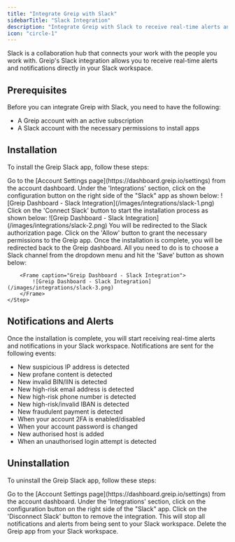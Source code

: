 ```yaml
---
title: "Integrate Greip with Slack"
sidebarTitle: "Slack Integration"
description: "Integrate Greip with Slack to receive real-time alerts and notifications"
icon: "circle-1"
---
```


Slack is a collaboration hub that connects your work with the people you work with. Greip's Slack integration allows you to receive real-time alerts and notifications directly in your Slack workspace.

## Prerequisites

Before you can integrate Greip with Slack, you need to have the following:

- A Greip account with an active subscription
- A Slack account with the necessary permissions to install apps

## Installation

To install the Greip Slack app, follow these steps:

<Steps>
  <Step title="First Step">
    Go to the [Account Settings page](https://dashboard.greip.io/settings) from
    the account dashboard.
  </Step>
  <Step title="Second Step">
    Under the 'Integrations' section, click on the configuration button on the
    right side of the "Slack" app as shown below:
    <Frame caption="Greip Dashboard - Slack Integration">
      ![Greip Dashboard - Slack Integration](/images/integrations/slack-1.png)
    </Frame>
  </Step>
  <Step title="Third Step">
    Click on the 'Connect Slack' button to start the installation process as shown below:
    <Frame caption="Greip Dashboard - Slack Integration">
      ![Greip Dashboard - Slack Integration](/images/integrations/slack-2.png)
    </Frame>
  </Step>
    <Step title="Fourth Step">
        You will be redirected to the Slack authorization page. Click on the 'Allow' button to grant the necessary permissions to the Greip app.
    </Step>
    <Step title="Fifth Step">
        Once the installation is complete, you will be redirected back to the Greip dashboard. All you need to do is to choose a Slack channel from the dropdown menu and hit the 'Save' button as shown below:

        <Frame caption="Greip Dashboard - Slack Integration">
            ![Greip Dashboard - Slack Integration](/images/integrations/slack-3.png)
        </Frame>
    </Step>

</Steps>

## Notifications and Alerts

Once the installation is complete, you will start receiving real-time alerts and notifications in your Slack workspace. Notifications are sent for the following events:

- New suspicious IP address is detected
- New profane content is detected
- New invalid BIN/IIN is detected
- New high-risk email address is detected
- New high-risk phone number is detected
- New high-risk/invalid IBAN is detected
- New fraudulent payment is detected
- When your account 2FA is enabled/disabled
- When your account password is changed
- New authorised host is added
- When an unauthorised login attempt is detected

## Uninstallation

To uninstall the Greip Slack app, follow these steps:

<Steps>
  <Step title="First Step">
    Go to the [Account Settings page](https://dashboard.greip.io/settings) from
    the account dashboard.
  </Step>
  <Step title="Second Step">
    Under the 'Integrations' section, click on the configuration button on the
    right side of the "Slack" app.
  </Step>
  <Step title="Third Step">
    Click on the 'Disconnect Slack' button to remove the integration. This will
    stop all notifications and alerts from being sent to your Slack workspace.
  </Step>
  <Step title="Fourth Step">
    Delete the Greip app from your Slack workspace.
  </Step>
</Steps>
